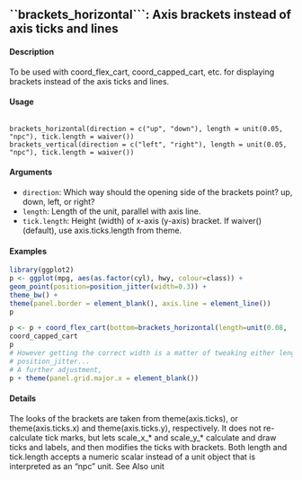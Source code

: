 
## ``brackets_horizontal```:  Axis brackets instead of axis ticks and lines

#### Description
To be used with coord_flex_cart, coord_capped_cart, etc. for displaying brackets instead of
the axis ticks and lines.

#### Usage
<pre><code>
brackets_horizontal(direction = c("up", "down"), length = unit(0.05, "npc"), tick.length = waiver())
brackets_vertical(direction = c("left", "right"), length = unit(0.05, "npc"), tick.length = waiver())
</code></pre>

#### Arguments
* ``direction``: Which way should the opening side of the brackets point? up, down, left, or right?
* ``length``: Length of the unit, parallel with axis line.
* ``tick.length``: Height (width) of x-axis (y-axis) bracket. If waiver() (default), use axis.ticks.length from theme.


#### Examples
```r
library(ggplot2)
p <- ggplot(mpg, aes(as.factor(cyl), hwy, colour=class)) +
geom_point(position=position_jitter(width=0.3)) +
theme_bw() +
theme(panel.border = element_blank(), axis.line = element_line())
p
```

```r
p <- p + coord_flex_cart(bottom=brackets_horizontal(length=unit(0.08, 'npc')))6
coord_capped_cart
p
# However getting the correct width is a matter of tweaking either length or
# position_jitter...
# A further adjustment,
p + theme(panel.grid.major.x = element_blank())
```
#### Details
The looks of the brackets are taken from theme(axis.ticks), or theme(axis.ticks.x) and
theme(axis.ticks.y), respectively.
It does not re-calculate tick marks, but lets scale_x_* and scale_y_* calculate and draw ticks and
labels, and then modifies the ticks with brackets.
Both length and tick.length accepts a numeric scalar instead of a unit object that is interpreted
as an "npc" unit.
See Also
unit
